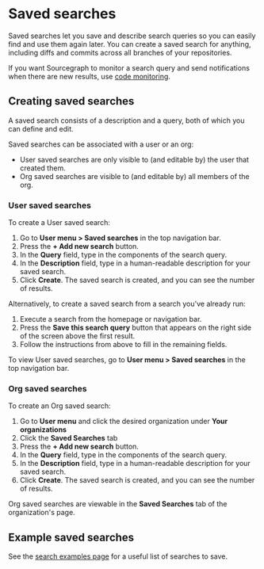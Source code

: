 # Saved searches

Saved searches let you save and describe search queries so you can easily find and use them again later. You can create a saved search for anything, including diffs and commits across all branches of your repositories.

If you want Sourcegraph to monitor a search query and send notifications when there are new results, use [code monitoring](/code_monitoring/).

## Creating saved searches

A saved search consists of a description and a query, both of which you can define and edit.

Saved searches can be associated with a user or an org:

- User saved searches are only visible to (and editable by) the user that created them.
- Org saved searches are visible to (and editable by) all members of the org.

### User saved searches

To create a User saved search:

1. Go to **User menu > Saved searches** in the top navigation bar.
1. Press the **+ Add new search** button.
1. In the **Query** field, type in the components of the search query.
1. In the **Description** field, type in a human-readable description for your saved search.
1. Click **Create**. The saved search is created, and you can see the number of results.

Alternatively, to create a saved search from a search you've already run:

1. Execute a search from the homepage or navigation bar.
1. Press the **Save this search query** button that appears on the right side of the screen above the first result.
1. Follow the instructions from above to fill in the remaining fields.

To view User saved searches, go to **User menu > Saved searches** in the top navigation bar.

### Org saved searches

To create an Org saved search:

1. Go to **User menu** and click the desired organization under **Your organizations**
1. Click the **Saved Searches** tab
1. Press the **+ Add new search** button.
1. In the **Query** field, type in the components of the search query.
1. In the **Description** field, type in a human-readable description for your saved search.
1. Click **Create**. The saved search is created, and you can see the number of results.

Org saved searches are viewable in the **Saved Searches** tab of the organization's page.

## Example saved searches

See the [search examples page](/code_search/tutorials/examples) for a useful list of searches to save.
